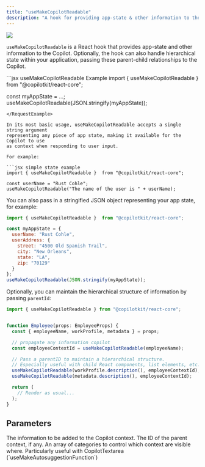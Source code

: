 ```yaml
---
title: "useMakeCopilotReadable"
description: "A hook for providing app-state & other information to the Copilot."
---
```


<img referrerpolicy="no-referrer-when-downgrade" src="https://static.scarf.sh/a.png?x-pxid=a9b290bb-38f9-4518-ac3b-8f54fdbf43be" />

`useMakeCopilotReadable` is a React hook that provides app-state and other information 
to the Copilot. Optionally, the hook can also handle hierarchical state within your 
application, passing these parent-child relationships to the Copilot.

<RequestExample>
  ```jsx useMakeCopilotReadable Example
  import { useMakeCopilotReadable } 
    from "@copilotkit/react-core";

  const myAppState = ...;
  useMakeCopilotReadable(JSON.stringify(myAppState)); 
  ```
</RequestExample>

In its most basic usage, useMakeCopilotReadable accepts a single string argument 
representing any piece of app state, making it available for the Copilot to use 
as context when responding to user input.

For example:

```jsx simple state example
import { useMakeCopilotReadable }  from "@copilotkit/react-core";

const userName = "Rust Cohle";  
useMakeCopilotReadable("The name of the user is " + userName); 
```

You can also pass in a stringified JSON object representing your app state, 
for example:

```jsx using JSON state
import { useMakeCopilotReadable }  from "@copilotkit/react-core";

const myAppState = {
  userName: "Rust Cohle",
  userAddress: {
    street: "4500 Old Spanish Trail",
    city: "New Orleans",
    state: "LA",
    zip: "70129"
  }
};  
useMakeCopilotReadable(JSON.stringify(myAppState)); 
```

Optionally, you can maintain the hierarchical structure of information by passing
`parentId`:

```jsx parentId example
import { useMakeCopilotReadable } from "@copilotkit/react-core";


function Employee(props: EmployeeProps) {
  const { employeeName, workProfile, metadata } = props;

  // propagate any information copilot
  const employeeContextId = useMakeCopilotReadable(employeeName);

  // Pass a parentID to maintain a hierarchical structure.
  // Especially useful with child React components, list elements, etc.
  useMakeCopilotReadable(workProfile.description(), employeeContextId);
  useMakeCopilotReadable(metadata.description(), employeeContextId);

  return (
    // Render as usual...
  );
}
```

## Parameters

<ResponseField name="information" type="string" required>
  The information to be added to the Copilot context.
</ResponseField>

<ResponseField name="parentId" type="string">
  The ID of the parent context, if any.
</ResponseField>

<ResponseField name="categories" type="string[]">
  An array of categories to control which context are visible where. 
  Particularly useful with CopilotTextarea (`useMakeAutosuggestionFunction`)
</ResponseField>